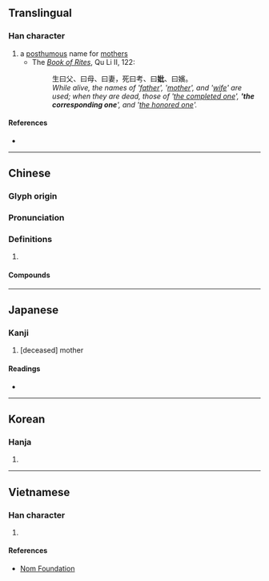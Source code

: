 {{character info/new}}
==Translingual==

===Han character===
{{Han char|rn=38|rad=女|as=04|sn=7|four=41410|canj=VPP|ids=⿰女比}}

# a [[posthumous]] name for [[mother]]s
#* The ''[[w:Book of Rites|Book of Rites]]'', Qu Li II, 122:
#*: 生曰父、曰母、曰妻，死曰考、曰'''妣'''、曰嬪。
#*: ''While alive, the names of '[[父|father]]', '[[母|mother]]', and '[[妻|wife]]' are used; when they are dead, those of '[[考|the completed one]]', ''''the corresponding one'''', and '[[嬪|the honored one]]'.''

====References====
* {{Han ref|kx=0257.030|dkj=06103|dj=0521.160|hdz=21030.080|uh=59A3|ud=22947|bh=A7AD|bd=42925}}

----

==Chinese==
{{zh-forms}}

===Glyph origin===
{{Han etym}}

===Pronunciation===
{{zh-pron
|m=bǐ
|c=bei2
|mn=pí
|mc=y
|oc=y
|cat=
}}

===Definitions===
{{zh-hanzi}}

# {{rfdef|zh}}

====Compounds====
{{zh-der|先妣|先祖妣|如喪考妣|皇妣|祖妣|皇祖妣|考妣|顯祖妣|顯妣|若喪考妣}}

----

==Japanese==

===Kanji===
{{ja-kanji|grade=|rs=女04}}

# [deceased] mother

====Readings====
* {{ja-readings|on=[[ひ]] (hi)|kun=[[なきはは]] (nakihaha)}}

----

==Korean==

===Hanja===
{{ko-hanja|hangeul=비|rv=bi|mr=pi}}

# {{defn|lang=ko|sort=女04}}

----

==Vietnamese==

===Han character===
{{vi-hantu|[[tỉ]]|rs=女04}}

# {{defn|lang=vi|sort=女04}}

====References====
* [http://nomfoundation.org/common/nom_details.php?codepoint=59a3 Nom Foundation]